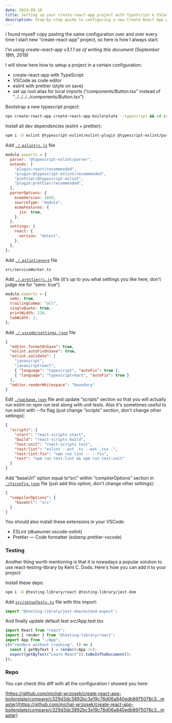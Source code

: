 ```yaml
---
date: 2019-09-18
title: Setting up your create-react-app project with TypeScript & VSCode
description: Step-by-step guide to configuring a new Create React App project with TypeScript and VSCode, including setup for eslint, prettier, and root import aliases for improved development workflow.
---
```


I found myself copy pasting the same configuration over and over every time I start new “create-react-app” project, so here is how I always start.

_I'm using create-react-app v3.1.1 as of writing this document (September 18th, 2019)_

I will show here how to setup a project in a certain configuration:

- create-react-app with TypeScript
- VSCode as code editor
- eslint with prettier (style on save)
- set up root alias for local imports (“components/Button.tsx” instead of “../../../../components/Button.tsx”)

Bootstrap a new typescript project:

```bash
npx create-react-app create-react-app-boilerplate --typescript && cd create-react-app-boilerplate
```

Install all dev dependencies (eslint + prettier):

```bash
npm i -D eslint @typescript-eslint/eslint-plugin @typescript-eslint/parser prettier eslint-config-prettier eslint-config-react eslint-plugin-prettier
```

Add [`./.eslintrc.js`](https://github.com/michal-wrzosek/create-react-app-boilerplate/compare/c329d3dc3892bc3e19c78d06a840edb8975078c3...master#diff-e4403a877d80de653400d88d85e4801a) file

```javascript
module.exports = {
  parser: "@typescript-eslint/parser",
  extends: [
    "plugin:react/recommended",
    "plugin:@typescript-eslint/recommended",
    "prettier/@typescript-eslint",
    "plugin:prettier/recommended",
  ],
  parserOptions: {
    ecmaVersion: 2018,
    sourceType: "module",
    ecmaFeatures: {
      jsx: true,
    },
  },
  settings: {
    react: {
      version: "detect",
    },
  },
};
```

Add [`./.eslintignore`](https://github.com/michal-wrzosek/create-react-app-boilerplate/compare/c329d3dc3892bc3e19c78d06a840edb8975078c3...master#diff-1b0fd5322de42e11c8786543f74c7c41) file

```.eslintignore
src/serviceWorker.ts
```

Add [`./.prettierrc.js`](https://github.com/michal-wrzosek/create-react-app-boilerplate/compare/c329d3dc3892bc3e19c78d06a840edb8975078c3...master#diff-1b0fd5322de42e11c8786543f74c7c41) file (it's up to you what settings you like here, don't judge me for “semi: true”)

```javascript
module.exports = {
  semi: true,
  trailingComma: "all",
  singleQuote: true,
  printWidth: 120,
  tabWidth: 2,
};
```

Add [`./.vscode/settings.json`](https://github.com/michal-wrzosek/create-react-app-boilerplate/compare/c329d3dc3892bc3e19c78d06a840edb8975078c3...master#diff-5b46cfda0ddaed371f52aa24ea2b0b2a) file

```json
{
  "editor.formatOnSave": true,
  "eslint.autoFixOnSave": true,
  "eslint.validate": [
    "javascript",
    "javascriptreact",
    { "language": "typescript", "autoFix": true },
    { "language": "typescriptreact", "autoFix": true }
  ],
  "editor.renderWhitespace": "boundary"
}
```

Edit [`./package.json`](https://github.com/michal-wrzosek/create-react-app-boilerplate/compare/c329d3dc3892bc3e19c78d06a840edb8975078c3...master#diff-e5e546dd2eb0351f813d63d1b39dbc48) file and update “scripts” section so that you will actually run eslint on npm run test along with unit tests. Also it's sometimes useful to run eslint with --fix flag (just change “scripts” section, don't change other settings):

```json
{
  "scripts": {
    "start": "react-scripts start",
    "build": "react-scripts build",
    "test:unit": "react-scripts test",
    "test:lint": "eslint --ext .ts --ext .tsx .",
    "test:lint:fix": "npm run lint -- --fix",
    "test": "npm run test:lint && npm run test:unit"
  }
}
```

Add “baseUrl” option equal to“src” within “compilerOptions” section in [`./tsconfig.json`](https://github.com/michal-wrzosek/create-react-app-boilerplate/compare/c329d3dc3892bc3e19c78d06a840edb8975078c3...master#diff-e5e546dd2eb0351f813d63d1b39dbc48) file (just add this option, don't change other settings):

```json
{
  "compilerOptions": {
    "baseUrl": "src"
  }
}
```

You should also install these extensions in your VSCode:

- ESLint (dbaeumer.vscode-eslint)
- Prettier — Code formatter (esbenp.prettier-vscode)

### Testing

Another thing worth mentioning is that it is nowadays a popular solution to use react-testing-library by Kent C. Dods. Here's how you can add it to your project:

Install these deps:

```bash
npm i -D @testing-library/react @testing-library/jest-dom
```

Add [`src/setupTests.ts`](https://github.com/michal-wrzosek/create-react-app-boilerplate/blob/master/src/setupTests.ts) file with this import:

```typescript
import "@testing-library/jest-dom/extend-expect";
```

And finally update default test src/App.test.tsx

```typescript
import React from "react";
import { render } from "@testing-library/react";
import App from "./App";
it("renders without crashing", () => {
  const { getByText } = render(<App />);
  expect(getByText("Learn React")).toBeInTheDocument();
});
```

### Repo

You can check this diff with all the configuration I showed you here:

[https://github.com/michal-wrzosek/create-react-app-boilerplate/compare/c329d3dc3892bc3e19c78d06a840edb8975078c3...master](https://github.com/michal-wrzosek/create-react-app-boilerplate/compare/c329d3dc3892bc3e19c78d06a840edb8975078c3...master)
